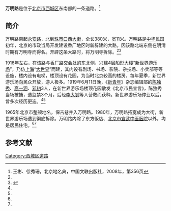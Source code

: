 {{Coord|39.8878625|116.3898948|type:landmark_region:CN-11_source:GoogleMaps|display=title}}
{{Infobox China Road
|路牌类型 = Beijing
|道路方向 = NS
|中文道路名称 = 万明路
|道路名称拼音 = WANMING LU
|图片 =
|图片说明 = 
|道路属性 = 
|道路总长度 = 
|车速限制 = 
|行车线数量 = 
|所在地区 = [[北京市|北京市]][[西城区|西城区]]
|起点 =[[永安路_(北京)|永安路]]
|终点 =[[珠市口西大街|珠市口西大街]]
|路段主要建筑 =[[北京东方饭店|东方饭店]]<br>[[北京市宣武中医医院|北京市宣武中医医院]]<br>[[张一元天桥茶馆|张一元天桥茶馆]]
}}

'''万明路'''是位于[[北京市|北京市]][[西城区|西城区]]东南部的一条道路。<ref name=bjdmd>王彬、徐秀珊，北京地名典，中国文联出版社，2008年，第356页</ref>

==简介==
万明路南起[[永安路_(西城区)|永安路]]，北到[[珠市口西大街|珠市口西大街]]，全长380米，宽11米。万明路是[[中华民国|中华民国]]初年，北京的市政当局开发建设香厂地区时新辟建的大路，因该路北端东侧在明清时期有万明寺而得名。开辟这条大路时，将万明寺拆除。<ref name=bjdmd/><ref name=dhly>{{Cite web |url=http://www.bjdclib.com/subdb/laneculture/lane/200907/t20090720_11172.html |title=万明路，东华流韵，2009-07-20 |accessdate=2013-12-29 |archive-date=2013-12-30 |archive-url=https://web.archive.org/web/20131230234136/http://www.bjdclib.com/subdb/laneculture/lane/200907/t20090720_11172.html |dead-url=no }}</ref>

1916年左右，在该路与[[香厂路|香厂路]]交会处的东北侧，兴建4层船形大楼“[[新世界游乐场|新世界游乐场]]”，乃仿[[上海|上海]]“[[大世界游乐场|大世界]]”而建，其内设有剧场、书场、影院、杂技场、小卖部等等设施，楼内设有电梯，楼顶设有花园，为当时北京较高的楼房。每年夏季，新世界游乐场向民众开放，游人极多。1919年6月11日晚，《[[新青年|新青年]]》杂志编辑部的[[陈独秀|陈独秀]]、[[高一涵|高一涵]]、[[邓初|邓初]]3人，在新世界游乐场楼顶花园散发《北京市民宣言》，陈独秀当场被捕，遭监禁3个月，后经[[李大钊|李大钊]]等人营救而获释。新世界游乐场停业以后，曾多次经历更迭。<ref name=bjdmd/><ref name=dhly/>

1965年北京市整顿地名，保吉巷并入万明路。1980年，万明路拓宽成为大街，新世界游乐场遭到彻底拆除。万明路内除了东方饭店、[[北京市宣武中医医院|北京市宣武中医医院]]以外，均是居民住宅。<ref name=bjdmd/><ref name=dhly/>

==参考文献==
{{reflist}}

[[Category:西城区道路|Category:西城区道路]]
